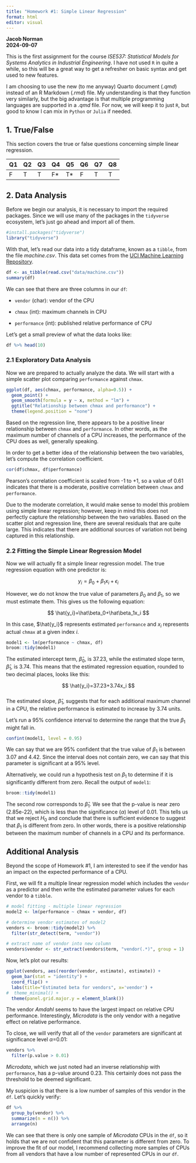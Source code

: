 ```yaml
---
title: "Homework #1: Simple Linear Regression"
format: html
editor: visual
---
```


**Jacob Norman\
2024-09-07**

This is the first assignment for the course *ISE537: Statistical Models for Systems Analytics in Industrial Engineering*. I have not used `R` in quite a while, so this will be a great way to get a refresher on basic syntax and get used to new features.

I am choosing to use the new (to me anyway) Quarto document (*.qmd*) instead of an R Markdown (*.rmd*) file. My understanding is that they function very similarly, but the big advantage is that multiple programming languages are supported in a *.qmd* file. For now, we will keep it to just `R`, but good to know I can mix in `Python` or `Julia` if needed.

## 1. True/False

This section covers the true or false questions concerning simple linear regression.

| Q1  | Q2  | Q3  | Q4  | Q5  | Q6  | Q7  | Q8  |
|-----|-----|-----|-----|-----|-----|-----|-----|
| F   | T   | T   | F\* | T\* | F   | T   | T   |

## 2. Data Analysis

Before we begin our analysis, it is necessary to import the required packages. Since we will use many of the packages in the `tidyverse` ecosystem, let's just go ahead and import all of them.

```r
#install.packages("tidyverse")
library("tidyverse")
```

With that, let's read our data into a tidy dataframe, known as a `tibble`, from the file *machine.csv*. This data set comes from the [UCI Machine Learning Repository](https://archive.ics.uci.edu/dataset/29/computer+hardware).

```r
df <- as_tibble(read.csv("data/machine.csv"))
summary(df)
```

We can see that there are three columns in our `df`:

-   `vendor` (char): vendor of the CPU

-   `chmax` (int): maximum channels in CPU

-   `performance` (int): published relative performance of CPU

Let's get a small preview of what the data looks like:

```r
df %>% head(10)
```

### 2.1 Exploratory Data Analysis

Now we are prepared to actually analyze the data. We will start with a simple scatter plot comparing `performance` against `chmax`.

```r
ggplot(df, aes(chmax, performance, alpha=0.5)) +
  geom_point() +
  geom_smooth(formula = y ~ x, method = "lm") +
  ggtitle("Relationship between chmax and performance") +
  theme(legend.position = "none")
```

Based on the regression line, there appears to be a positive linear relationship between `chmax` and `performance`. In other words, as the maximum number of channels of a CPU increases, the performance of the CPU does as well, generally speaking.

In order to get a better idea of the relationship between the two variables, let's compute the correlation coefficient.

```r
cor(df$chmax, df$performance)
```

Pearson's correlation coefficient is scaled from -1 to +1, so a value of 0.61 indicates that there is a moderate, positive correlation between `chmax` and `performance`.

Due to the moderate correlation, it would make sense to model this problem using simple linear regression; however, keep in mind this does not perfectly capture the relationship between the two variables. Based on the scatter plot and regression line, there are several residuals that are quite large. This indicates that there are additional sources of variation not being captured in this relationship.

### 2.2 Fitting the Simple Linear Regression Model

Now we will actually fit a simple linear regression model. The true regression equation with one predictor is:

$$
y_i=\beta_0+\beta_1x_i+\epsilon_i
$$

However, we do not know the true value of parameters $\beta_0$ and $\beta_1$, so we must estimate them. This gives us the following equation:

$$
\hat{y_i}=\hat\beta_0+\hat\beta_1x_i
$$

In this case, $\hat{y_i}$ represents estimated `performance` and $x_i$ represents actual `chmax` at a given index $i$.

```r
model1 <- lm(performance ~ chmax, df)
broom::tidy(model1)
```

The estimated intercept term, $\hat\beta_0$, is 37.23, while the estimated slope term, $\hat\beta_1$, is 3.74. This means that the estimated regression equation, rounded to two decimal places, looks like this:

$$
\hat{y_i}=37.23+3.74x_i
$$\
The estimated slope, $\hat\beta_1$, suggests that for each additional maximum channel in a CPU, the relative performance is estimated to increase by 3.74 units.

Let's run a 95% confidence interval to determine the range that the true $\beta_1$ might fall in.

```r
confint(model1, level = 0.95)
```

We can say that we are 95% confident that the true value of $\beta_1$ is between 3.07 and 4.42. Since the interval does not contain zero, we can say that this parameter is significant at a 95% level.

Alternatively, we could run a hypothesis test on $\beta_1$ to determine if it is significantly different from zero. Recall the output of `model1`:

```r
broom::tidy(model1)
```

The second row corresponds to $\hat\beta_1$. We see that the p-value is near zero (2.85e-22), which is less than the significance ($\alpha$) level of 0.01. This tells us that we reject $H_0$ and conclude that there is sufficient evidence to suggest that $\beta_1$ is different from zero. In other words, there is a positive relationship between the maximum number of channels in a CPU and its performance.

## Additional Analysis

Beyond the scope of Homework #1, I am interested to see if the vendor has an impact on the expected performance of a CPU.

First, we will fit a multiple linear regression model which includes the `vendor` as a predictor and then write the estimated parameter values for each vendor to a `tibble`.

```r
# model fitting - multiple linear regression
model2 <- lm(performance ~ chmax + vendor, df)

# determine vendor estimates of model2
vendors <- broom::tidy(model2) %>%
  filter(str_detect(term, "vendor"))

# extract name of vendor into new column
vendors$vendor <- str_extract(vendors$term, "vendor(.*)", group = 1)
```

Now, let's plot our results:

```r
ggplot(vendors, aes(reorder(vendor, estimate), estimate)) +
  geom_bar(stat = "identity") +
  coord_flip() +
  labs(title="Estimated beta for vendors", x='vendor') +
#  theme_minimal() +
  theme(panel.grid.major.y = element_blank())
```

The vendor *Amdahl* seems to have the largest impact on relative CPU performance. Interestingly, *Microdata* is the only vendor with a negative effect on relative performance.

To close, we will verify that all of the `vendor` parameters are significant at significance level $\alpha$=0.01:

```r
vendors %>%
  filter(p.value > 0.01)
```

*Microdata*, which we just noted had an inverse relationship with `performance`, has a p-value around 0.23. This certainly does not pass the threshold to be deemed significant.

My suspicion is that there is a low number of samples of this vendor in the `df`. Let's quickly verify:

```r
df %>%
  group_by(vendor) %>%
  summarize(n = n()) %>%
  arrange(n)
```

We can see that there is only one sample of *Microdata* CPUs in the `df`, so it holds that we are not confident that this parameter is different from zero. To improve the fit of our model, I recommend collecting more samples of CPUs from all vendors that have a low number of represented CPUs in our `df`.
